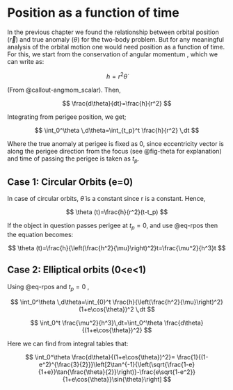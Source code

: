 # Position as a function of time

In the previous chapter we found the relationship between orbital position ($\vec r$) and true anomaly ($\theta$) for the two-body problem. But for any meaningful analysis of the orbital motion one would need position as a function of time. For this, we start from the conservation of angular momentum , which we can write as:

$$
h=r^2\dot \theta
$$

(From @callout-angmom_scalar). Then,

$$
\frac{d\theta}{dt}=\frac{h}{r^2}
$$

Integrating from perigee position, we get;

$$
\int_0^\theta \,d\theta=\int_{t_p}^t \frac{h}{r^2} \,dt
$$

Where the true anomaly at perigee is fixed as 0, since eccentricity vector is along the perigee direction from the focus (see @fig-theta for explanation) and time of passing the perigee is taken as $t_p$.

## Case 1: Circular Orbits (e=0)

In case of circular orbits, $\dot \theta$ is a constant since r is a constant. Hence,

$$
\theta (t)=\frac{h}{r^2}(t-t_p)
$$

If the object in question passes perigee at $t_p=0$, and use @eq-rpos then the equation becomes:

$$
\theta (t)=\frac{h}{\left(\frac{h^2}{\mu}\right)^2}t=\frac{\mu^2}{h^3}t
$$

## Case 2: Elliptical orbits (0\<e\<1)

Using @eq-rpos and $t_p=0$ ,

$$ \int_0^\theta \,d\theta=\int_{0}^t \frac{h}{\left(\frac{h^2}{\mu}\right)^2}(1+e\cos{\theta})^2 \,dt $$

$$
\int_0^t \frac{\mu^2}{h^3}\,dt=\int_0^\theta \frac{d\theta}{(1+e\cos{\theta})^2}
$$

Here we can find from integral tables that:

$$
\int_0^\theta \frac{d\theta}{(1+e\cos{\theta})^2}= \frac{1}{(1-e^2)^{\frac{3}{2}}}\left[2\tan^{-1}{\left(\sqrt{\frac{1-e}{1+e}}\tan{\frac{\theta}{2}}\right)}-\frac{e\sqrt{1-e^2}}{1+e\cos{\theta}}\sin{\theta}\right]
$$